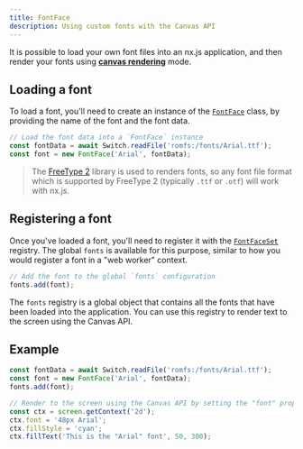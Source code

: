 ```yaml
---
title: FontFace
description: Using custom fonts with the Canvas API
---
```


It is possible to load your own font files into an nx.js application, and then render
your fonts using [**canvas rendering**](/docs/rendering/canvas) mode.

## Loading a font

To load a font, you'll need to create an instance of the
[`FontFace`](https://developer.mozilla.org/docs/Web/API/FontFace) class,
by providing the name of the font and the font data.

```typescript
// Load the font data into a `FontFace` instance
const fontData = await Switch.readFile('romfs:/fonts/Arial.ttf');
const font = new FontFace('Arial', fontData);
```

> The [FreeType 2](https://freetype.org/) library is used to renders fonts,
> so any font file format which is supported by FreeType 2 (typically `.ttf`
> or `.otf`) will work with nx.js.

## Registering a font

Once you've loaded a font, you'll need to register it with the
[`FontFaceSet`](https://developer.mozilla.org/docs/Web/API/FontFaceSet) registry.
The global `fonts` is available for this purpose, similar to how you would
register a font in a "web worker" context.

```typescript
// Add the font to the global `fonts` configuration
fonts.add(font);
```

The `fonts` registry is a global object that contains all the fonts that have been
loaded into the application. You can use this registry to render text to the screen
using the Canvas API.

## Example

```typescript
const fontData = await Switch.readFile('romfs:/fonts/Arial.ttf');
const font = new FontFace('Arial', fontData);
fonts.add(font);

// Render to the screen using the Canvas API by setting the "font" property
const ctx = screen.getContext('2d');
ctx.font = '48px Arial';
ctx.fillStyle = 'cyan';
ctx.fillText('This is the "Arial" font', 50, 300);
```